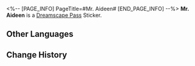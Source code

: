 <%-- [PAGE_INFO]
PageTitle=#Mr. Aideen#
[END_PAGE_INFO] --%>
{{Stub|Location information}}
{{Item Infobox
|id          = 223705
|image       = Dreamscape Pass Sticker Mr. Aideen.png
|type        = Dreamscape Pass Sticker
|type2       = Stars in the Dream Stickers
|invCategory = 
|rarity      = 4
|effect      = 
|description = Digital stickers that can be used to decorate the pages of the Dreamtour Handbook. They come in many different styles.
|source1     = [[Obtain Mr. Aideen's Planet of Festivities Collectible Card from Aideen Park]]
}}
{{Description|One advertising slogan made a lifetime of money.}}
'''Mr. Aideen''' is a [[Dreamscape Pass]] Sticker.

==Other Languages==
{{Other Languages
|en   = Mr. Aideen
|zhs  = 艾迪恩先生
|zht  = 艾迪恩先生
|ja   = エディオンさん
|ko   = Mr. 에이딘
|es   = Sr. Aideen
|fr   = Monsieur Aideen
|ru   = Господин Айден
|th   = คุณ Aideen
|vi   = Ông Aideen
|de   = Herr Aideen
|id   = Tuan Aideen
|pt   = Sr. Aideen
}}

==Change History==
{{Change History|2.1}}